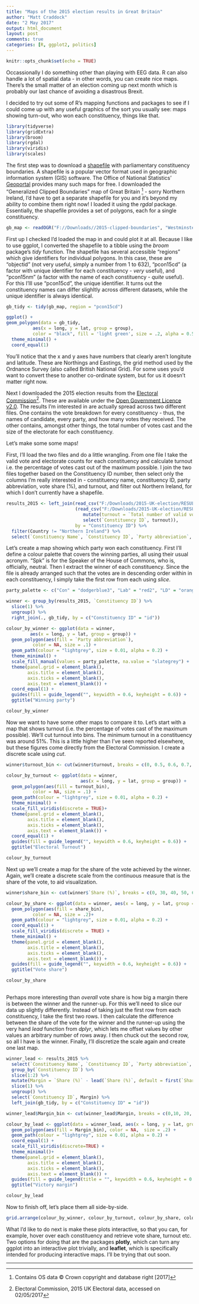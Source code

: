 ```yaml
---
title: "Maps of the 2015 election results in Great Britain"
author: "Matt Craddock"
date: "2 May 2017"
output: html_document
layout: post
comments: true
categories: [R, ggplot2, politics]
---
```


```r
knitr::opts_chunk$set(echo = TRUE)
```

Occassionally I do something other than playing with EEG data. R can also handle a lot of spatial data - in other words, you can create nice maps. There's the small matter of an election coming up next month which is probably our last chance of avoiding a disastrous Brexit.

I decided to try out some of R's mapping functions and packages to see if I could come up with any useful graphics of the sort you usually see: maps showing turn-out, who won each constituency, things like that.

```r
library(tidyverse)
library(gridExtra)
library(broom)
library(rgdal)
library(viridis)
library(scales)
```

The first step was to download a [shapefile](https://en.wikipedia.org/wiki/Shapefile) with parliamentary constituency boundaries. A shapefile is a popular vector format used in geographic information system (GIS) software. The Office of National Statistics' [Geoportal](https://geoportal.statistics.gov.uk/) provides many such maps for free. I downloaded the "Generalized Clipped Boundaries" map of Great Britain [^1] - sorry Northern Ireland, I'd have to get a separate shapefile for you and it's beyond my ability to combine them right now! I loaded it using the *rgdal* package. Essentially, the shapefile provides a set of polygons, each for a single constituency.

```r
gb_map <- readOGR("F://Downloads//2015-clipped-boundaries", "Westminster_Parliamentary_Constituencies_December_2015_Generalised_Clipped_Boundaries_in_Great_Britain")
```

First up I checked I'd loaded the map in and could plot it at all. Because I like to use ggplot, I converted the shapefile to a tibble using the *broom* package's *tidy* function. The shapefile has several accessible "regions" which give identifiers for individual polygons. In this case, these are "objectid" (not very useful, simply a number from 1 to 632), "pcon15cd" (a factor with unique identifier for each constituency - *very* useful), and "pcon15nm" (a factor with the name of each constituency - *quite* useful). For this I'lll use "pcon15cd", the unique identifier. It turns out the constituency names can differ slighltly across different datasets, while the unique identifier is always identical.

```r
gb_tidy <- tidy(gb_map, region = "pcon15cd")

ggplot() +
geom_polygon(data = gb_tidy, 
          aes(x = long, y = lat, group = group),
          color = "black", fill = 'light green', size = .2, alpha = 0.5) + 
  theme_minimal() +
  coord_equal(1)
```

You'll notice that the x and y axes have numbers that clearly aren't longitute and latitude. These are Northings and Eastings, the grid method used by the Ordnance Survey (also called British National Grid). For some uses you'd want to convert these to another co-ordinate system, but for us it doesn't matter right now.

Next I downloaded the 2015 election results from the [Electoral Commission](http://www.electoralcommission.org.uk/our-work/our-research/electoral-data)[^2]. These are available under the [Open Government Licence v2.0](http://www.nationalarchives.gov.uk/doc/open-government-licence/version/2/). The results I'm interested in are actually spread across two different files. One contains the vote breakdown for every constituency - thus, the names of candidate, every party, and how many votes they received. The other contains, amongst other things, the total number of votes cast and the size of the electorate for each constituency.

Let's make some some maps!

First, I'll load the two files and do a little wrangling. From one file I take the valid vote and electorate counts for each constituency and calculate turnout i.e. the percentage of votes cast out of the maximum possible. I join the two files together based on the Constituency ID number, then select only the columns I'm really interested in - constituency name, constituency ID, party abbreviation, vote share (%), and turnout, and filter out Northern Ireland, for which I don't currently have a shapefile.

```r
results_2015 <- left_join(read_csv("F:/Downloads/2015-UK-election/RESULTS.csv"),
                          (read_csv("F:/Downloads/2015-UK-election/RESULTS FOR ANALYSIS.csv") %>%
                             mutate(turnout = `Total number of valid votes counted`/Electorate) %>%
                             select(`Constituency ID`, turnout)),
                          by = "Constituency ID") %>%
  filter(Country != "Northern Ireland") %>%
  select(`Constituency Name`, `Constituency ID`, `Party abbreviation`, `Share (%)`, turnout)
```

Let's create a map showing which party won each constituency. First I'll define a colour palette that covers the winning parties, all using their usual acronym. "Spk" is for the Speaker of the House of Commons, who is, officially, neutral. Then I extract the winner of each constituency. Since the file is already arranged such that the votes are in descending order within in each constituency, I simply take the first row from each using *slice*. 

```r
party_palette <- c("Con" = "dodgerblue3", "Lab" = "red2", "LD" = "orange", "SNP" = "gold", "Green" = "chartreuse3", "PC" = "darkgreen", "UKIP" = "purple", "Spk" = "grey")

winner <- group_by(results_2015, `Constituency ID`) %>%
  slice(1) %>%
  ungroup() %>%
  right_join(., gb_tidy, by = c("Constituency ID" = "id"))

colour_by_winner <- ggplot(data = winner,
         aes(x = long, y = lat, group = group)) +
  geom_polygon(aes(fill = `Party abbreviation`),
          color = NA, size = .1) +
  geom_path(colour = "lightgrey", size = 0.01, alpha = 0.2) +
  theme_minimal() +
  scale_fill_manual(values = party_palette, na.value = "slategrey") +
  theme(panel.grid = element_blank(),
        axis.title = element_blank(),
        axis.ticks = element_blank(),
        axis.text = element_blank()) +
  coord_equal(1) +
  guides(fill = guide_legend("", keywidth = 0.6, keyheight = 0.6)) +
  ggtitle("Winning party")

colour_by_winner
```

Now we want to have some other maps to compare it to. Let's start with a map that shows turnout (i.e. the percentage of votes cast of the maximum possible). We'll cut turnout into bins. The minimum turnout in a constituency was around 51%. This is a little higher than I've seen reported elsewhere, but these figures come directly from the Electoral Commission. I create a discrete scale using *cut*.

```r
winner$turnout_bin <- cut(winner$turnout, breaks = c(0, 0.5, 0.6, 0.7, 0.8,1), labels = c("<50%", "50-60%", "60-70%", "70-80%", ">80%"))

colour_by_turnout <- ggplot(data = winner,
                            aes(x = long, y = lat, group = group)) +
  geom_polygon(aes(fill = turnout_bin),
          color = NA, size = .1) +
  geom_path(colour = "lightgrey", size = 0.01, alpha = 0.2) +
  theme_minimal() +
  scale_fill_viridis(discrete = TRUE)+
  theme(panel.grid = element_blank(),
        axis.title = element_blank(),
        axis.ticks = element_blank(),
        axis.text = element_blank()) +
  coord_equal(1) +
  guides(fill = guide_legend("", keywidth = 0.6, keyheight = 0.6)) +
  ggtitle("Electoral Turnout")

colour_by_turnout
```

Next up we'll create a map for the share of the vote achieved by the winner. Again, we'll create a discrete scale from the continuous measure that is the share of the vote, to aid visualization.

```r
winner$share_bin <- cut(winner$`Share (%)`, breaks = c(0, 30, 40, 50, 60, 70, 80, 100), labels = c("<30%", "30-40%", "40-50%", "50-60%", "60-70%", "70-80%", ">80%"))

colour_by_share <- ggplot(data = winner, aes(x = long, y = lat, group = group)) +
  geom_polygon(aes(fill = share_bin),
          color = NA, size = .2)+
  geom_path(colour = "lightgrey", size = 0.01, alpha = 0.2) +
  coord_equal(1) +
  scale_fill_viridis(discrete = TRUE) +
  theme_minimal() +
  theme(panel.grid = element_blank(),
        axis.title = element_blank(),
        axis.ticks = element_blank(),
        axis.text = element_blank()) + 
  guides(fill = guide_legend("", keywidth = 0.6, keyheight = 0.6)) +
  ggtitle("Vote share")

colour_by_share 
  
```

Perhaps more interesting than *overall* vote share is how big a margin there is between the winner and the runner-up. For this we'll need to slice our data up slightly differently. Instead of taking just the first row from each constituency, I take the first two rows. I then calculate the difference between the share of the vote for the winner and the runner-up using the very hand *lead* function from *dplyr*, which lets me offset values by other values an arbitrary number of rows away. I then chuck out the second row, so all I have is the winner. Finally, I'll discretize the scale again and create one last map.

```r
winner_lead <- results_2015 %>%
  select(`Constituency Name`, `Constituency ID`, `Party abbreviation`, `Share (%)`) %>% 
  group_by(`Constituency ID`) %>%
  slice(1:2) %>%
  mutate(Margin = `Share (%)` - lead(`Share (%)`, default = first(`Share (%)`))) %>%
  slice(1) %>%
  ungroup() %>%
  select(`Constituency ID`, Margin) %>%
  left_join(gb_tidy, by = c("Constituency ID" = "id"))

winner_lead$Margin_bin <- cut(winner_lead$Margin, breaks = c(0,10, 20, 30, 40, 50, 100), labels = c("<10%", "10-20%", "20-30%", "30-40%", "40-50%", ">50%"))

colour_by_lead <- ggplot(data = winner_lead, aes(x = long, y = lat, group = group))+
  geom_polygon(aes(fill = Margin_bin), color = NA,  size = .2) +
  geom_path(colour = "lightgrey", size = 0.01, alpha = 0.2) +
  coord_equal(1) +
  scale_fill_viridis(discrete=TRUE) +
  theme_minimal()+
  theme(panel.grid = element_blank(),
        axis.title = element_blank(),
        axis.ticks = element_blank(),
        axis.text = element_blank()) + 
  guides(fill = guide_legend(title = "", keywidth = 0.6, keyheight = 0.6)) +
  ggtitle("Victory margin")

colour_by_lead 
```

Now to finish off, let's place them all side-by-side.

```r
grid.arrange(colour_by_winner, colour_by_turnout, colour_by_share, colour_by_lead, nrow = 2)
```


What I'd like to do next is make these plots interactive, so that you can, for example, hover over each constituency and retrieve vote share, turnout etc. Two options for doing that are the packages **plotly**, which can turn any ggplot into an interactive plot trivially, and **leaflet**, which is specifically intended for producing interactive maps. I'll be trying that out soon.

***
[^1]: Contains OS data © Crown copyright and database right [2017]
[^2]: Electoral Commission, 2015 UK Electoral data, accessed on 02/05/2017